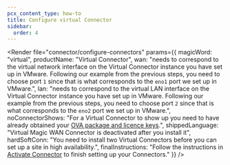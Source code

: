 ```yaml
---
pcx_content_type: how-to
title: Configure virtual Connector
sidebar:
  order: 4
---
```



<Render file="connector/configure-connectors" params={{
	magicWord: "virtual",
	productName: "Virtual Connector",
	wan: "needs to correspond to the virtual network interface on the Virtual Connector instance you have set up in VMware. Following our example from the previous steps, you need to choose port `1` since that is what corresponds to the `eno1` port we set up in VMware.",
	lan: "needs to correspond to the virtual LAN interface on the Virtual Connector instance you have set up in VMware. Following our example from the previous steps, you need to choose port `2` since that is what corresponds to the `eno2` port we set up in VMware.",
	noConnectorShows: "For a Virtual Connector to show up you need to have already obtained your [OVA package and licence keys](#obtain-the-virtual-connector-image).",
	shippedLanguage: "Virtual Magic WAN Connector is deactivated after you install it",
	hardSoftConn: "You need to install two Virtual Connectors before you can set up a site in high availability.",
	finalInstructions:  "Follow the instructions in [Activate Connector](#activate-connector) to finish setting up your Connectors."
	}} />